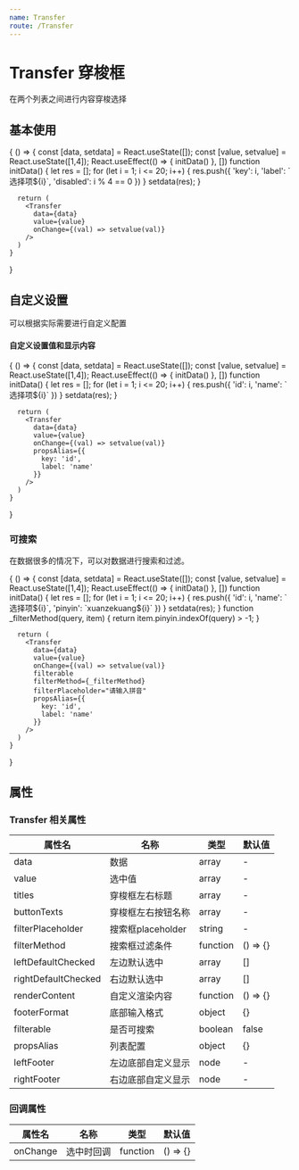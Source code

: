 ```yaml
---
name: Transfer
route: /Transfer
---
```



# Transfer 穿梭框
在两个列表之间进行内容穿梭选择

## 基本使用

<Playground>
  {
    () => {
      const [data, setdata] = React.useState([]);
      const [value, setvalue] = React.useState([1,4]);
      React.useEffect(() => {
        initData()
      }, [])
      function initData() {
        let res = [];
        for (let i = 1; i <= 20; i++) {
          res.push({
            'key': i,
            'label': `选择项${i}`,
            'disabled': i % 4 == 0
          })
        }
        setdata(res);
      }
      
      return (
        <Transfer 
          data={data}
          value={value}
          onChange={(val) => setvalue(val)}
        />
      )
    }
  }
</Playground>

## 自定义设置
可以根据实际需要进行自定义配置

#### 自定义设置值和显示内容

<Playground>
  {
    () => {
      const [data, setdata] = React.useState([]);
      const [value, setvalue] = React.useState([1,4]);
      React.useEffect(() => {
        initData()
      }, [])
      function initData() {
        let res = [];
        for (let i = 1; i <= 20; i++) {
          res.push({
            'id': i,
            'name': `选择项${i}`
          })
        }
        setdata(res);
      }
      
      return (
        <Transfer 
          data={data}
          value={value}
          onChange={(val) => setvalue(val)}
          propsAlias={{
            key: 'id',
            label: 'name'
          }}
        />
      )
    }
  }
</Playground>

### 可搜索
在数据很多的情况下，可以对数据进行搜索和过滤。

<Playground>
  {
    () => {
      const [data, setdata] = React.useState([]);
      const [value, setvalue] = React.useState([1,4]);
      React.useEffect(() => {
        initData()
      }, [])
      function initData() {
        let res = [];
        for (let i = 1; i <= 20; i++) {
          res.push({
            'id': i,
            'name': `选择项${i}`,
            'pinyin': `xuanzekuang${i}`
          })
        }
        setdata(res);
      }
      function _filterMethod(query, item) {
        return item.pinyin.indexOf(query) > -1;
      }
      
      return (
        <Transfer 
          data={data}
          value={value}
          onChange={(val) => setvalue(val)}
          filterable
          filterMethod={_filterMethod}
          filterPlaceholder="请输入拼音"
          propsAlias={{
            key: 'id',
            label: 'name'
          }}
        />
      )
    }
  }
</Playground>


## 属性

### Transfer 相关属性

属性名|名称|类型|默认值
----|---|---|---
data|数据|array|-
value|选中值|array|-
titles|穿梭框左右标题|array|-
buttonTexts|穿梭框左右按钮名称|array|-
filterPlaceholder|搜索框placeholder|string|-
filterMethod|搜索框过滤条件|function|() => {}
leftDefaultChecked|左边默认选中|array|[]
rightDefaultChecked|右边默认选中|array|[]
renderContent|自定义渲染内容|function|() => {}
footerFormat|底部输入格式|object|{}
filterable|是否可搜索|boolean|false
propsAlias|列表配置|object|{}
leftFooter|左边底部自定义显示|node|-
rightFooter|右边底部自定义显示|node|-


### 回调属性

属性名|名称|类型|默认值
----|---|---|---
onChange|选中时回调|function|() => {}